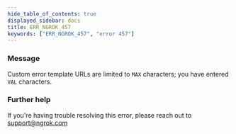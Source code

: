 ```yaml
---
hide_table_of_contents: true
displayed_sidebar: docs
title: ERR_NGROK_457
keywords: ["ERR_NGROK_457", "error 457"]
---
```


### Message

Custom error template URLs are limited to `MAX` characters; you have entered `VAL` characters.

### Further help

If you're having trouble resolving this error, please reach out to [support@ngrok.com](mailto:support@ngrok.com?subject=Help%20with%20ERR_NGROK_457)
